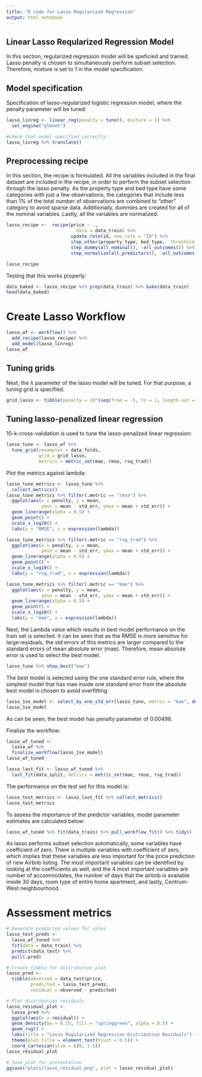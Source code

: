 ```yaml
---
title: "R code for Lasso Regularized Regression"
output: html_notebook
---
```

## Linear Lasso Reqularized Regression Model

In this section, regularized regression model will be speficied and trained. Lasso penalty is chosen to simultaneously perform subset selection. 
Therefore, mixture is set to 1 in the model specification. 

## Model specification
Specification of lasso-regularized logistic regression model, where the penalty parameter will be tuned:
```r
lasso_linreg <- linear_reg(penalty = tune(), mixture = 1) %>% 
  set_engine("glmnet")

#check that model specified correctly:
lasso_linreg %>% translate()
```

## Preprocessing recipe
In this section, the recipe is formulated. All the variables included in the final dataset are included in the recipe, in order to perform the subset selection through the lasso penalty. As the property type and bed type have some categories with just a few observations, the categories that include less than 1% of the total number of observations are combined to "other" category to avoid sparse data. Additionally, dummies are created for all of the nominal variables. Lastly, all the variables are normalized.

```r
lasso_recipe <-  recipe(price ~ ., 
                          data = data_train) %>% 
                        update_role(id, new_role = "ID") %>%
                        step_other(property_type, bed_type,  threshold = 0.01, other = "other values") %>% 
                        step_dummy(all_nominal(), -all_outcomes()) %>%
                        step_normalize(all_predictors(), -all_outcomes())

lasso_recipe
```

Testing that this works properly:
```r
data_baked <- lasso_recipe %>% prep(data_train) %>% bake(data_train)
head(data_baked)
```

# Create Lasso Workflow
```r
lasso_wf <- workflow() %>% 
  add_recipe(lasso_recipe) %>% 
  add_model(lasso_linreg)
lasso_wf
```

## Tuning grids
Next, the $\lambda$ parameter of the lasso model will be tuned. For that purpose, a tuning grid is specified. 
```r
grid_lasso <- tibble(penalty = 10^(seq(from = -5, to = 1, length.out = 70)))
```

## Tuning lasso-penalized linear regression
10-k-cross-validation is used to tune the lasso-penalized linear regression:
```r
lasso_tune <- lasso_wf %>% 
  tune_grid(resamples = data_folds, 
            grid = grid_lasso,
            metrics = metric_set(mae, rmse, rsq_trad))
```

Plot the metrics against lambda:
```r
lasso_tune_metrics <- lasso_tune %>% 
  collect_metrics()
lasso_tune_metrics %>% filter(.metric == "rmse") %>% 
  ggplot(aes(x = penalty, y = mean, 
             ymin = mean - std_err, ymax = mean + std_err)) + 
  geom_linerange(alpha = 0.5) + 
  geom_point() + 
  scale_x_log10() + 
  labs(y = "RMSE", x = expression(lambda))

lasso_tune_metrics %>% filter(.metric == "rsq_trad") %>% 
  ggplot(aes(x = penalty, y = mean, 
             ymin = mean - std_err, ymax = mean + std_err)) + 
  geom_linerange(alpha = 0.5) + 
  geom_point() + 
  scale_x_log10() + 
  labs(y = "rsq_trad", x = expression(lambda))

lasso_tune_metrics %>% filter(.metric == "mae") %>% 
  ggplot(aes(x = penalty, y = mean, 
             ymin = mean - std_err, ymax = mean + std_err)) + 
  geom_linerange(alpha = 0.5) + 
  geom_point() + 
  scale_x_log10() + 
  labs(y = "mae", x = expression(lambda))
```

Next, the Lambda value which results in best model performance on the train set is selected. It can be seen that as the RMSE is more sensitive for large residuals, the std errors of this metrics are larger compared to the standard errors of mean absolute error (mae). Therefore, mean absolute error is used to select the best model. 
```r
lasso_tune %>% show_best("mae")
```

The best model is selected using the one standard error rule, where the simplest model that has mae inside one standard error from the absolute best model is chosen to avoid overfitting.
```r
lasso_1se_model <- select_by_one_std_err(lasso_tune, metric = "mae", desc(penalty))
lasso_1se_model
```
As can be seen, the best model has penalty parameter of 0.00496.

Finalize the workflow:
```r
lasso_wf_tuned <- 
  lasso_wf %>% 
  finalize_workflow(lasso_1se_model)
lasso_wf_tuned
```
```r
lasso_last_fit <- lasso_wf_tuned %>% 
  last_fit(data_split, metrics = metric_set(mae, rmse, rsq_trad))
```

The performance on the test set for this model is:
```r
lasso_test_metrics <- lasso_last_fit %>% collect_metrics()
lasso_test_metrics
```

To assess the importance of the predictor variables, model parameter estimates are calculated below:
```r
lasso_wf_tuned %>% fit(data_train) %>% pull_workflow_fit() %>% tidy() 
```
As lasso performs subset selection automatically, some variables have coefficient of zero. There is multiple variables with coefficient of zero, which implies that these variables are less important for the price prediction of new Airbnb listing. The most important variables can be identified by looking at the coefficients as well, and the 4 most important variables are number of accommodates, the number of days that the airbnb is available inside 30 days, room type of entire home apartment, and lastly, Centrum-West neighbourhood.

# Assessment metrics

```r
# Generate predicted values for sales
lasso_test_preds <- 
  lasso_wf_tuned %>% 
  fit(data = data_train) %>%
  predict(data_test) %>% 
  pull(.pred)

# Create tibble for distribution plot
lasso_pred <- 
  tibble(observed = data_test$price, 
         predicted = lasso_test_preds, 
         residual = observed - predicted)

# Plot distribution residuals
lasso_residual_plot <- 
  lasso_pred %>% 
  ggplot(aes(x = residual)) +
  geom_density(bw = 0.15, fill = "springgreen", alpha = 0.5) +
  geom_rug() +
  labs(title = "Lasso Regularized Regression Distribution Residuals") +
  theme(plot.title = element_text(hjust = 0.5)) +
  coord_cartesian(ylim = c(0, 1.5))
lasso_residual_plot

# Save plot for presentation
ggsave("plots/lasso_residual.png", plot = lasso_residual_plot)
```



